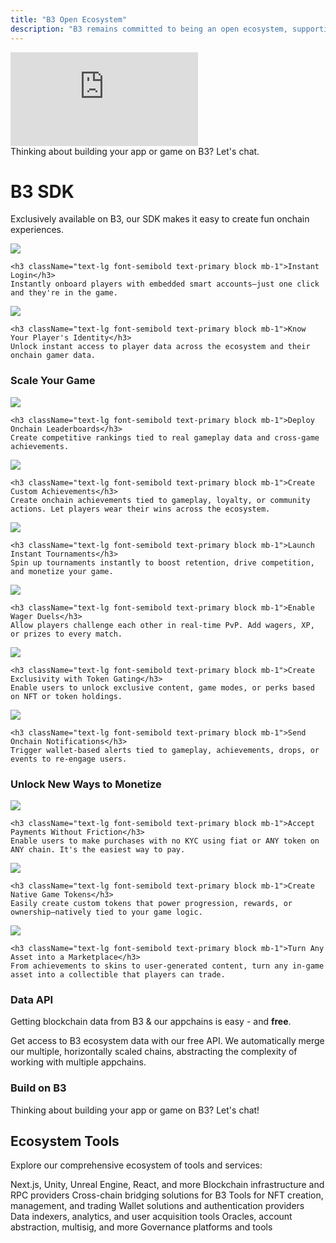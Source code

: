 ```yaml
---
title: "B3 Open Ecosystem"
description: "B3 remains committed to being an open ecosystem, supporting a range of apps, games, communities, protocols, and onchain tooling."
---
```


 <iframe
   className="w-full aspect-video rounded-xl"
    src="https://customer-gg6qs7nm5ue94t64.cloudflarestream.com/b2c74e2ba1b9057d9d41a7e63b83230e/iframe?muted=true&loop=true&autoplay=true&poster=https%3A%2F%2Fcustomer-gg6qs7nm5ue94t64.cloudflarestream.com%2Fb2c74e2ba1b9057d9d41a7e63b83230e%2Fthumbnails%2Fthumbnail.jpg%3Ftime%3D%26height%3D600"
    title="B3 Open Ecosystem"
    frameBorder="0"
  allow="accelerometer; autoplay; clipboard-write; encrypted-media; gyroscope; picture-in-picture"
  allowFullScreen
  ></iframe>

  <br />

<Card title="Get in Touch" icon="handshake" href="https://b3builders.typeform.com/bsmntdevelopers" horizontal>
  Thinking about building your app or game on B3?  Let's chat.
</Card>

# B3 SDK
Exclusively available on B3, our SDK makes it easy to create fun onchain experiences.

<CardGroup cols={2}>
  <Card href="/global-account/authentication">
    <img src="/images/login-banner.jpg" className="w-full h-48 object-cover rounded-xl mb-4" />
    
    <h3 className="text-lg font-semibold text-primary block mb-1">Instant Login</h3>
    Instantly onboard players with embedded smart accounts—just one click and they're in the game.
  </Card>
  
  <Card href="/global-account/introduction">
    <img src="/images/profiles-banner.jpg" className="w-full h-48 object-cover rounded-xl mb-4" />
    
    <h3 className="text-lg font-semibold text-primary block mb-1">Know Your Player's Identity</h3>
    Unlock instant access to player data across the ecosystem and their onchain gamer data.
  </Card>
</CardGroup>

### Scale Your Game

<CardGroup cols={2}>
  <Card href="/guides/leaderboards">
    <img src="/images/leaderboards-banner.jpg" className="w-full h-48 object-cover rounded-xl mb-4" />
    
    <h3 className="text-lg font-semibold text-primary block mb-1">Deploy Onchain Leaderboards</h3>
    Create competitive rankings tied to real gameplay data and cross-game achievements.
  </Card>
  
  <Card href="/guides/achievements">
    <img src="/images/achievements-banner.jpg" className="w-full h-48 object-cover rounded-xl mb-4" />
    
    <h3 className="text-lg font-semibold text-primary block mb-1">Create Custom Achievements</h3>
    Create onchain achievements tied to gameplay, loyalty, or community actions. Let players wear their wins across the ecosystem.
  </Card>
  
  <Card href="/guides/tournaments">
    <img src="/images/tournaments-banner.jpg" className="w-full h-48 object-cover rounded-xl mb-4" />
    
    <h3 className="text-lg font-semibold text-primary block mb-1">Launch Instant Tournaments</h3>
    Spin up tournaments instantly to boost retention, drive competition, and monetize your game.
  </Card>
  
  <Card href="/guides/wager-duels">
    <img src="/images/versus-banner.jpg" className="w-full h-48 object-cover rounded-xl mb-4" />
    
    <h3 className="text-lg font-semibold text-primary block mb-1">Enable Wager Duels</h3>
    Allow players challenge each other in real-time PvP. Add wagers, XP, or prizes to every match.
  </Card>
  
  <Card href="/guides/token-gating">
    <img src="/images/unlock-banner.jpg" className="w-full h-48 object-cover rounded-xl mb-4" />
    
    <h3 className="text-lg font-semibold text-primary block mb-1">Create Exclusivity with Token Gating</h3>
    Enable users to unlock exclusive content, game modes, or perks based on NFT or token holdings.
  </Card>
  
  <Card href="/guides/notifications">
    <img src="/images/notifications-banner.jpg" className="w-full h-48 object-cover rounded-xl mb-4" />
    
    <h3 className="text-lg font-semibold text-primary block mb-1">Send Onchain Notifications</h3>
    Trigger wallet-based alerts tied to gameplay, achievements, drops, or events to re-engage users.
  </Card>
</CardGroup>

### Unlock New Ways to Monetize

<CardGroup cols={2}>
  <Card href="/anyspend/introduction">
    <img src="/images/anyspend-example-banner.jpg" className="w-full h-48 object-cover rounded-xl mb-4" />
    
    <h3 className="text-lg font-semibold text-primary block mb-1">Accept Payments Without Friction</h3>
    Enable users to make purchases with no KYC using fiat or ANY token on ANY chain. It's the easiest way to pay.
  </Card>
  
  <Card href="/guides/game-tokens">
    <img src="/images/claim-banner.jpg" className="w-full h-48 object-cover rounded-xl mb-4" />
    
    <h3 className="text-lg font-semibold text-primary block mb-1">Create Native Game Tokens</h3>
    Easily create custom tokens that power progression, rewards, or ownership—natively tied to your game logic.
  </Card>
  
  <Card href="/guides/marketplace">
    <img src="/images/marketplace-banner.jpg" className="w-full h-48 object-cover rounded-xl mb-4" />
    
    <h3 className="text-lg font-semibold text-primary block mb-1">Turn Any Asset into a Marketplace</h3>
    From achievements to skins to user-generated content, turn any in-game asset into a collectible that players can trade.
  </Card>
</CardGroup>

### Data API
Getting blockchain data from B3 & our appchains is easy - and **free**.

<Card title="Data API" icon="database" href="/data/api-reference/introduction" horizontal arrow="true">
  Get access to B3 ecosystem data with our free API.
</Card>
<Tip>
  We automatically merge our multiple, horizontally scaled chains, abstracting the complexity of working with multiple appchains.
</Tip>

### Build on B3

<Card title="Get in Touch" icon="handshake" href="https://b3builders.typeform.com/bsmntdevelopers" horizontal>
  Thinking about building your app or game on B3?  Let's chat!
</Card>

## Ecosystem Tools

Explore our comprehensive ecosystem of tools and services:

<CardGroup cols={2}>
  <Card title="SDKs" icon="gamepad" href="/ecosystem/onchain-sdks">
    Next.js, Unity, Unreal Engine, React, and more
  </Card>
  
  <Card title="Node Providers" icon="server" href="/ecosystem/node-providers">
    Blockchain infrastructure and RPC providers
  </Card>
  
  <Card title="Bridges" icon="link" href="/ecosystem/bridges">
    Cross-chain bridging solutions for B3
  </Card>
  
  <Card title="NFT Infrastructure" icon="gem" href="/ecosystem/nft-infrastructure">
    Tools for NFT creation, management, and trading
  </Card>
  
  <Card title="Wallets" icon="wallet" href="/ecosystem/wallets">
    Wallet solutions and authentication providers
  </Card>
  
  <Card title="Data & Analytics" icon="chart-bar" href="/ecosystem/data-analytics">
    Data indexers, analytics, and user acquisition tools
  </Card>
  
  <Card title="Infrastructure" icon="wrench" href="/ecosystem/infrastructure">
    Oracles, account abstraction, multisig, and more
  </Card>
  
  <Card title="Governance" icon="users" href="/ecosystem/governance">
    Governance platforms and tools
  </Card>
</CardGroup>
